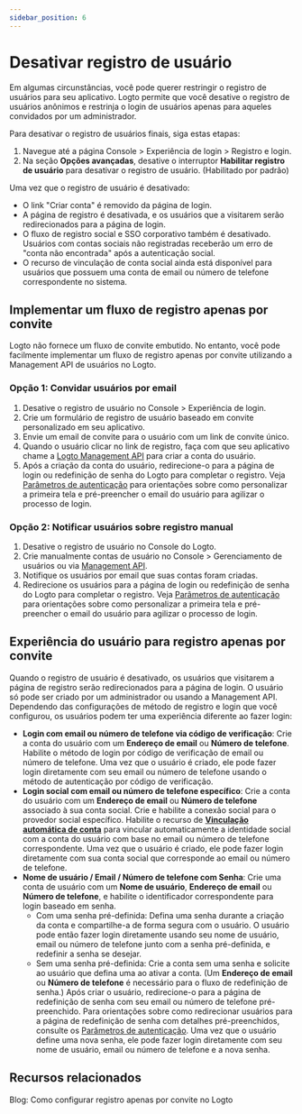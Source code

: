 ```yaml
---
sidebar_position: 6
---
```


# Desativar registro de usuário

Em algumas circunstâncias, você pode querer restringir o registro de usuários para seu aplicativo. Logto permite que você desative o registro de usuários anônimos e restrinja o login de usuários apenas para aqueles convidados por um administrador.

Para desativar o registro de usuários finais, siga estas etapas:

1. Navegue até a página <CloudLink to="/sign-in-experience/sign-up-and-sign-in">Console > Experiência de login > Registro e login</CloudLink>.
2. Na seção **Opções avançadas**, desative o interruptor **Habilitar registro de usuário** para desativar o registro de usuário. (Habilitado por padrão)

Uma vez que o registro de usuário é desativado:

- O link "Criar conta" é removido da página de login.
- A página de registro é desativada, e os usuários que a visitarem serão redirecionados para a página de login.
- O fluxo de registro social e SSO corporativo também é desativado. Usuários com contas sociais não registradas receberão um erro de "conta não encontrada" após a autenticação social.
- O recurso de vinculação de conta social ainda está disponível para usuários que possuem uma conta de email ou número de telefone correspondente no sistema.

## Implementar um fluxo de registro apenas por convite

Logto não fornece um fluxo de convite embutido. No entanto, você pode facilmente implementar um fluxo de registro apenas por convite utilizando a Management API de usuários no Logto.

### Opção 1: Convidar usuários por email

1. Desative o registro de usuário no <CloudLink to="/sign-in-experience/sign-up-and-sign-in">Console > Experiência de login</CloudLink>.
2. Crie um formulário de registro de usuário baseado em convite personalizado em seu aplicativo.
3. Envie um email de convite para o usuário com um link de convite único.
4. Quando o usuário clicar no link de registro, faça com que seu aplicativo chame a [Logto Management API](https://openapi.logto.io/operation/operation-createuser) para criar a conta do usuário.
5. Após a criação da conta do usuário, redirecione-o para a página de login ou redefinição de senha do Logto para completar o registro. Veja [Parâmetros de autenticação](/end-user-flows/authentication-parameters/) para orientações sobre como personalizar a primeira tela e pré-preencher o email do usuário para agilizar o processo de login.

### Opção 2: Notificar usuários sobre registro manual

1. Desative o registro de usuário no Console do Logto.
2. Crie manualmente contas de usuário no <CloudLink to="/users">Console > Gerenciamento de usuários</CloudLink> ou via [Management API](https://openapi.logto.io/operation/operation-createuser).
3. Notifique os usuários por email que suas contas foram criadas.
4. Redirecione os usuários para a página de login ou redefinição de senha do Logto para completar o registro. Veja [Parâmetros de autenticação](/end-user-flows/authentication-parameters/) para orientações sobre como personalizar a primeira tela e pré-preencher o email do usuário para agilizar o processo de login.

## Experiência do usuário para registro apenas por convite

Quando o registro de usuário é desativado, os usuários que visitarem a página de registro serão redirecionados para a página de login. O usuário só pode ser criado por um administrador ou usando a Management API. Dependendo das configurações de método de registro e login que você configurou, os usuários podem ter uma experiência diferente ao fazer login:

- **Login com email ou número de telefone via código de verificação**: Crie a conta do usuário com um **Endereço de email** ou **Número de telefone**. Habilite o método de login por código de verificação de email ou número de telefone. Uma vez que o usuário é criado, ele pode fazer login diretamente com seu email ou número de telefone usando o método de autenticação por código de verificação.
- **Login social com email ou número de telefone específico**: Crie a conta do usuário com um **Endereço de email** ou **Número de telefone** associado à sua conta social. Crie e habilite a conexão social para o provedor social específico. Habilite o recurso de [**Vinculação automática de conta**](/end-user-flows/sign-up-and-sign-in/social-sign-in#account-linking) para vincular automaticamente a identidade social com a conta do usuário com base no email ou número de telefone correspondente. Uma vez que o usuário é criado, ele pode fazer login diretamente com sua conta social que corresponde ao email ou número de telefone.
- **Nome de usuário / Email / Número de telefone com Senha**: Crie uma conta de usuário com um **Nome de usuário**, **Endereço de email** ou **Número de telefone**, e habilite o identificador correspondente para login baseado em senha.
  - Com uma senha pré-definida: Defina uma senha durante a criação da conta e compartilhe-a de forma segura com o usuário. O usuário pode então fazer login diretamente usando seu nome de usuário, email ou número de telefone junto com a senha pré-definida, e redefinir a senha se desejar.
  - Sem uma senha pré-definida: Crie a conta sem uma senha e solicite ao usuário que defina uma ao ativar a conta. (Um **Endereço de email** ou **Número de telefone** é necessário para o fluxo de redefinição de senha.) Após criar o usuário, redirecione-o para a página de redefinição de senha com seu email ou número de telefone pré-preenchido. Para orientações sobre como redirecionar usuários para a página de redefinição de senha com detalhes pré-preenchidos, consulte os [Parâmetros de autenticação](/end-user-flows/authentication-parameters/). Uma vez que o usuário define uma nova senha, ele pode fazer login diretamente com seu nome de usuário, email ou número de telefone e a nova senha.

## Recursos relacionados

<Url href="https://blog.logto.io/invitation-only-sign-up">
  Blog: Como configurar registro apenas por convite no Logto
</Url>

